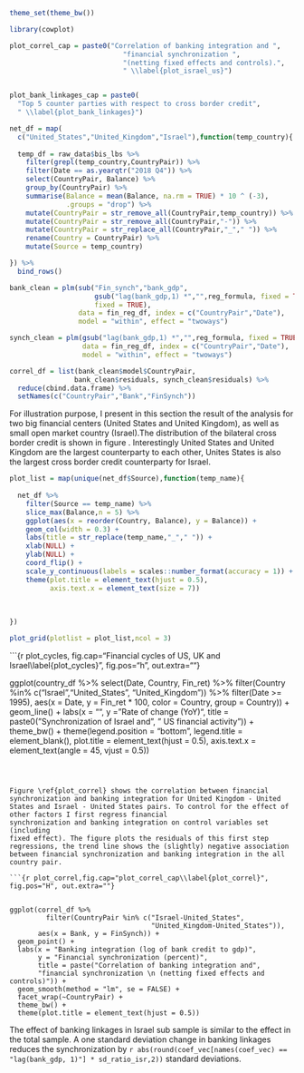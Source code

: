 
```r

theme_set(theme_bw())

library(cowplot)

plot_correl_cap = paste0("Correlation of banking integration and ",
                            "financial synchronization ",
                            "(netting fixed effects and controls).",
                            " \\label{plot_israel_us}")


plot_bank_linkages_cap = paste0(
  "Top 5 counter parties with respect to cross border credit",
  " \\label{plot_bank_linkages}")
```


```r

net_df = map(
  c("United_States","United_Kingdom","Israel"),function(temp_country){
  
  temp_df = raw_data$bis_lbs %>%
    filter(grepl(temp_country,CountryPair)) %>%
    filter(Date == as.yearqtr("2018 Q4")) %>% 
    select(CountryPair, Balance) %>%
    group_by(CountryPair) %>%
    summarise(Balance = mean(Balance, na.rm = TRUE) * 10 ^ (-3),
              .groups = "drop") %>%
    mutate(CountryPair = str_remove_all(CountryPair,temp_country)) %>%
    mutate(CountryPair = str_remove_all(CountryPair,"-")) %>%
    mutate(CountryPair = str_replace_all(CountryPair,"_"," ")) %>%
    rename(Country = CountryPair) %>% 
    mutate(Source = temp_country)

}) %>% 
  bind_rows()

```


```r

bank_clean = plm(sub("Fin_synch","bank_gdp",
                     gsub("lag(bank_gdp,1) *","",reg_formula, fixed = TRUE),
                     fixed = TRUE),
                 data = fin_reg_df, index = c("CountryPair","Date"),
                 model = "within", effect = "twoways")

synch_clean = plm(gsub("lag(bank_gdp,1) *","",reg_formula, fixed = TRUE),
                  data = fin_reg_df, index = c("CountryPair","Date"),
                  model = "within", effect = "twoways")

correl_df = list(bank_clean$model$CountryPair,
                bank_clean$residuals, synch_clean$residuals) %>%
  reduce(cbind.data.frame) %>%
  setNames(c("CountryPair","Bank","FinSynch"))

```


For illustration purpose, I present in this section the result of the analysis
for two big financial centers (United States and United Kingdom), as well as small open market country (Israel).The distribution of the bilateral cross border credit is shown in figure \ref{plot_bank_linkages}. Interestingly United States and United Kingdom are the largest counterparty to each other, Unites States is also the largest cross border credit counterparty for Israel.

```r

plot_list = map(unique(net_df$Source),function(temp_name){
  
  net_df %>% 
    filter(Source == temp_name) %>% 
    slice_max(Balance,n = 5) %>% 
    ggplot(aes(x = reorder(Country, Balance), y = Balance)) + 
    geom_col(width = 0.3) +
    labs(title = str_replace(temp_name,"_"," ")) + 
    xlab(NULL) + 
    ylab(NULL) + 
    coord_flip() + 
    scale_y_continuous(labels = scales::number_format(accuracy = 1)) + 
    theme(plot.title = element_text(hjust = 0.5),
          axis.text.x = element_text(size = 7))
  
  
  
})

plot_grid(plotlist = plot_list,ncol = 3)

```



```{r plot_cycles, fig.cap="Financial cycles of US, UK and Israel\\label{plot_cycles}", fig.pos="h", out.extra=""}

ggplot(country_df %>% 
  select(Date, Country, Fin_ret) %>% 
  filter(Country %in% c("Israel","United_States",
                        "United_Kingdom")) %>% 
  filter(Date >= 1995),
  aes(x = Date, y = Fin_ret * 100, color = Country,
      group = Country)) + 
  geom_line() + 
  labs(x = "", y = "Rate of change (YoY)",
       title = paste0("Synchronization of Israel and",
                      " US financial activity")) + 
  theme_bw() + 
  theme(legend.position = "bottom",
        legend.title = element_blank(),
        plot.title = element_text(hjust = 0.5),
        axis.text.x = element_text(angle = 45,
                                   vjust = 0.5))
  

```



Figure \ref{plot_correl} shows the correlation between financial
synchronization and banking integration for United Kingdom - United States and Israel - United States pairs. To control for the effect of other factors I first regress financial
synchronization and banking integration on control variables set (including
fixed effect). The figure plots the residuals of this first step regressions, the trend line shows the (slightly) negative association between financial synchronization and banking integration in the all country pair.

```{r plot_correl,fig.cap="plot_correl_cap\\label{plot_correl}", fig.pos="H", out.extra=""}


ggplot(correl_df %>%
         filter(CountryPair %in% c("Israel-United_States",
                                   "United_Kingdom-United_States")),
       aes(x = Bank, y = FinSynch)) +
  geom_point() +
  labs(x = "Banking integration (log of bank credit to gdp)",
       y = "Financial synchronization (percent)",
       title = paste("Correlation of banking integration and",
       "financial synchronization \n (netting fixed effects and controls)")) +
  geom_smooth(method = "lm", se = FALSE) +
  facet_wrap(~CountryPair) + 
  theme_bw() +
  theme(plot.title = element_text(hjust = 0.5))

```

The effect of banking linkages in Israel sub sample is similar to the effect in the total sample. A one standard deviation change in banking linkages reduces the synchronization by `r abs(round(coef_vec[names(coef_vec) == "lag(bank_gdp, 1)"] * sd_ratio_isr,2))` standard deviations.


